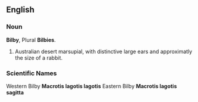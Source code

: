 ==English==
===Noun===
'''Bilby''', Plural '''Bilbies'''.
#Australian desert marsupial, with distinctive large ears and approximatly the size of a rabbit.
===Scientific Names===
Western Bilby '''Macrotis lagotis lagotis'''
Eastern Bilby '''Macrotis lagotis sagitta'''